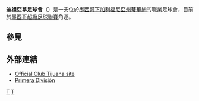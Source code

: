 {{noteTA
|G1=Football
|G2=南美球会
|1=zh-hans:蒂华纳;zh-hant:迪祖亞拿;
}}
{{Infobox football club
| clubname    = 迪祖亞拿<br>''Tijuana''
| image       = [[File:Club_Tijuana_logo.svg|180px]]
| fullname    = Club Tijuana<br> Xoloitzcuintles de Caliente
| nickname    = ''Los Xolos''<br> ''Los Rojinegros''<br> ''El Xolaje''<br> ''La Jauría''<br> ''Los Perros Aztecas''
| shortname   =
| founded     = {{Start date and years ago|2007|1|10}}
| ground      = [[墨西哥|墨西哥]][[下加利福尼亞州|下加利福尼亞州]][[蒂華納|蒂華納]]<br>[[Estadio_Caliente|Estadio Caliente]]
| capacity    = 27,333
| owner       = Grupo Caliente
| chairman    = Jorge Hank Inzunsa
| manager     = Eduardo Coudet
| league      = [[墨西哥足球超級聯賽|墨西哥足球超級聯賽]]
| season      = 2018秋
| position    = 常規：第 6 位<br> 季後：準決賽
| pattern_la1 = _tijuana1718h
| pattern_b1  = _tijuan1718h
| pattern_ra1 = _tijuana1718h
| pattern_sh1 = _tijuana1718h
| pattern_so1 = _tijuana1718h
| leftarm1    = DD0000
| body1       = DD0000
| rightarm1   = DD0000
| shorts1     = DD0000
| socks1      = DD0000
| pattern_la2 = _tijuana1718a
| pattern_b2  = _tijuan1718a
| pattern_ra2 = _tijuana1718a
| pattern_sh2 = _tijuana1718a
| pattern_so2 = _dorados1617a
| leftarm2    = FFFFFF
| body2       = FFFFFF
| rightarm2   = FFFFFF
| shorts2     = FFFFFF
| socks2      = 0000FF
| website     = 
}}

'''迪祖亞拿足球會'''（{{lang-es|Club Tijuana Xoloitzcuintles de Caliente}}）是一支位於[[墨西哥|墨西哥]][[下加利福尼亞州|下加利福尼亞州]][[蒂華納|蒂華納]]的職業足球會，目前於[[墨西哥超級足球聯賽|墨西哥超級足球聯賽]]角逐。

== 參見 ==
{{reflist}}

== 外部連結 ==
* [http://xolos.com.mx/ Official Club Tijuana site] {{es_icon}} {{en_icon}}
* [https://web.archive.org/web/20120205202748/http://www.femexfut.org.mx/portal/index.php?Opc=2&SelDiv=0&entro=1 Primera División]

[[Category:2007年建立的足球俱樂部|T]]
[[Category:墨西哥足球俱樂部|T]]